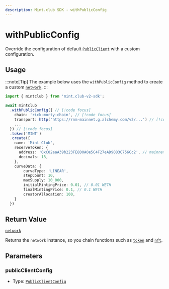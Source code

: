 ```yaml
---
description: Mint.club SDK - withPublicConfig
---
```


# withPublicConfig

Override the configuration of default [`PublicClient`](/docs/sdk/network/transactions/getPublicClient) with a custom configuration.

## Usage

:::note[Tip]
The example below uses the `withPublicConfig` method to create a custom [`network`](/docs/sdk/network).
:::

```ts [example.ts]
import { mintclub } from 'mint.club-v2-sdk';

await mintclub
  .withPublicConfig({ // [!code focus]
    chain: 'rick-morty-chain', // [!code focus]
    transport: http('https://rnm-mainnet.g.alchemy.com/v2/...') // [!code focus]
    ...
  }) // [!code focus]
  .token('MINT')
  .create({
    name: 'Mint Club',
    reserveToken: {
      address: '0xC02aaA39b223FE8D0A0e5C4F27eAD9083C756Cc2', // mainnet WETH token address
      decimals: 18,
    },
	curveData: {
		curveType: 'LINEAR',
		stepCount: 10,
		maxSupply: 10_000,
		initialMintingPrice: 0.01, // 0.01 WETH
		finalMintingPrice: 0.1, // 0.1 WETH
		creatorAllocation: 100,
	}
  })
```

## Return Value

[`network`](/docs/sdk/network)

Returns the `network` instance, so you chain functions such as [`token`](/docs/sdk/network/nft) and [`nft`](/docs/sdk/network/nft).

## Parameters

### publicClientConfig

- Type: [`PublicClientConfig`](https://viem.sh/docs/clients/public)
